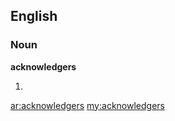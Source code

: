 ==English==
===Noun===
'''acknowledgers'''
#{{plural of|[[acknowledger]]}}

[[ar:acknowledgers]]
[[my:acknowledgers]]